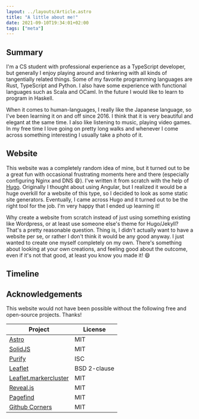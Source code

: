 ```yaml
---
layout: ../layouts/Article.astro
title: "A little about me!"
date: 2021-09-10T19:34:01+02:00
tags: ["meta"]
---
```


## Summary

I'm a CS student with professional experience as a TypeScript developer, but generally I enjoy playing around and tinkering with all kinds of tangentially related things. Some of my favorite programming languages are Rust, TypeScript and Python. I also have some experience with functional languages such as Scala and OCaml. In the future I would like to learn to program in Haskell.

When it comes to human-languages, I really like the Japanese language, so I've been learning it on and off since 2016. I think that it is very beautiful and elegant at the same time. I also like listening to music, playing video games. In my free time I love going on pretty long walks and whenever I come across something interesting I usually take a photo of it.

## Website

This website was a completely random idea of mine, but it turned out to be a great fun with occasional frustrating moments here and there (especially configuring Nginx and DNS :smile:). I've written it from scratch with the help of [Hugo](https://gohugo.io/). Originally I thought about using Angular, but I realized it would be a huge overkill for a website of this type, so I decided to look as some static site generators. Eventually, I came across Hugo and it turned out to be the right tool for the job. I'm very happy that I ended up learning it!

Why create a website from scratch instead of just using something existing like Wordpress, or at least use someone else's theme for Hugo/Jekyll? That's a pretty reasonable question. Thing is, I didn't actually want to have a website per se, or rather I don't think it would be any good anyway. I just wanted to create one myself completely on my own. There's something about looking at your own creations, and feeling good about the outcome, even if it's not that good, at least you know you made it! :smile:

## Timeline

<Timeline />

## Acknowledgements

This website would not have been possible without the following free and open-source projects. Thanks!

| Project                                                                   | License      |
|---------------------------------------------------------------------------|--------------|
| [Astro](https://astro.build/)                                             | MIT          |
| [SolidJS](https://www.solidjs.com/)                                       | MIT          |
| [Purify](https://gigobyte.github.io/purify/)                              | ISC          |
| [Leaflet](https://leafletjs.com/)                                         | BSD 2-clause |
| [Leaflet.markercluster](https://github.com/Leaflet/Leaflet.markercluster) | MIT          |
| [Reveal.js](https://revealjs.com/)                                        | MIT          |
| [Pagefind](https://pagefind.app/)                                         | MIT          |
| [Github Corners](https://tholman.com/github-corners/)                     | MIT          |
